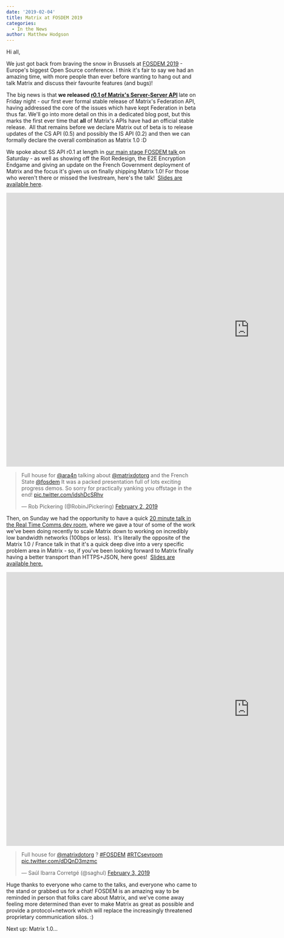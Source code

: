 ```yaml
---
date: '2019-02-04'
title: Matrix at FOSDEM 2019
categories:
  - In the News
author: Matthew Hodgson
---
```


Hi all,

We just got back from braving the snow in Brussels at <a href="https://fosdem.org/2019/">FOSDEM 2019</a> - Europe's biggest Open Source conference. I think it's fair to say we had an amazing time, with more people than ever before wanting to hang out and talk Matrix and discuss their favourite features (and bugs)!

The big news is that <strong>we released <a href="https://matrix.org/docs/spec/server_server/r0.1.0.html">r0.1 of Matrix's Server-Server API</a> </strong>late on Friday night - our first ever formal stable release of Matrix's Federation API, having addressed the core of the issues which have kept Federation in beta thus far. We'll go into more detail on this in a dedicated blog post, but this marks the first ever time that <strong>all</strong> of Matrix's APIs have had an official stable release.  All that remains before we declare Matrix out of beta is to release updates of the CS API (0.5) and possibly the IS API (0.2) and then we can formally declare the overall combination as Matrix 1.0 :D

We spoke about SS API r0.1 at length in <a href="https://fosdem.org/2019/schedule/event/matrix_french_state/">our main stage FOSDEM talk </a>on Saturday - as well as showing off the Riot Redesign, the E2E Encryption Endgame and giving an update on the French Government deployment of Matrix and the focus it's given us on finally shipping Matrix 1.0! For those who weren't there or missed the livestream, here's the talk!  <a href="https://matrix.org/blog/wp-content/uploads/2019/02/2019-02-01-FOSDEM-Matrix-1.0.pdf">Slides are available here</a>.

<div class="video-container"><iframe src="https://www.youtube.com/embed/C2eE7rCUKlE" width="1280" height="720" frameborder="0" allowfullscreen="allowfullscreen"></iframe></div>

<blockquote class="twitter-tweet" data-lang="en"><p lang="en" dir="ltr">Full house for <a href="https://twitter.com/ara4n?ref_src=twsrc%5Etfw">@ara4n</a> talking about <a href="https://twitter.com/matrixdotorg?ref_src=twsrc%5Etfw">@matrixdotorg</a> and the French State <a href="https://twitter.com/fosdem?ref_src=twsrc%5Etfw">@fosdem</a> It was a packed presentation full of lots exciting progress demos. So sorry for practically yanking you offstage in the end! <a href="https://t.co/idshDcSRhv">pic.twitter.com/idshDcSRhv</a></p>&mdash; Rob Pickering (@RobinJPickering) <a href="https://twitter.com/RobinJPickering/status/1091725803715481607?ref_src=twsrc%5Etfw">February 2, 2019</a></blockquote>
<script async src="https://platform.twitter.com/widgets.js" charset="utf-8"></script>

Then, on Sunday we had the opportunity to have a quick <a href="https://fosdem.org/2019/schedule/event/matrix/">20 minute talk in the Real Time Comms dev room</a>, where we gave a tour of some of the work we've been doing recently to scale Matrix down to working on incredibly low bandwidth networks (100bps or less).  It's literally the opposite of the Matrix 1.0 / France talk in that it's a quick deep dive into a very specific problem area in Matrix - so, if you've been looking forward to Matrix finally having a better transport than HTTPS+JSON, here goes!  <a href="https://matrix.org/blog/wp-content/uploads/2019/02/2019-02-03-FOSDEM-Low-Bandwidth.pdf">Slides are available here.</a>

<div class="video-container"><iframe src="https://www.youtube.com/embed/DZBvy4abB1o" width="1280" height="720" frameborder="0" allowfullscreen="allowfullscreen"><span data-mce-type="bookmark" style="display: inline-block; width: 0px; overflow: hidden; line-height: 0;" class="mce_SELRES_start">﻿</span>
</iframe></div>

<blockquote class="twitter-tweet" data-lang="en"><p lang="en" dir="ltr">Full house for <a href="https://twitter.com/matrixdotorg?ref_src=twsrc%5Etfw">@matrixdotorg</a> ? <a href="https://twitter.com/hashtag/FOSDEM?src=hash&amp;ref_src=twsrc%5Etfw">#FOSDEM</a> <a href="https://twitter.com/hashtag/RTCsevroom?src=hash&amp;ref_src=twsrc%5Etfw">#RTCsevroom</a> <a href="https://t.co/dDQnD3mzmc">pic.twitter.com/dDQnD3mzmc</a></p>&mdash; Saúl Ibarra Corretgé (@saghul) <a href="https://twitter.com/saghul/status/1091995116649267201?ref_src=twsrc%5Etfw">February 3, 2019</a></blockquote>
<script async src="https://platform.twitter.com/widgets.js" charset="utf-8"></script>

Huge thanks to everyone who came to the talks, and everyone who came to the stand or grabbed us for a chat! FOSDEM is an amazing way to be reminded in person that folks care about Matrix, and we've come away feeling more determined than ever to make Matrix as great as possible and provide a protocol+network which will replace the increasingly threatened proprietary communication silos. :)

Next up: Matrix 1.0...

